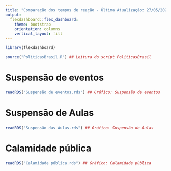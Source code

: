 ---
title: "Comparação dos tempos de reação - Última Atualização: 27/05/2020"
output: 
  flexdashboard::flex_dashboard:
    theme: bootstrap
    orientation: columns
    vertical_layout: fill
---

```{r setup, include=FALSE}
library(flexdashboard)
```

```{r}
source("PoliticasBrasil.R") ## Leitura do script PoliticasBrasil
```

### 

Suspensão de eventos
=====================================     

### 

```{r}
readRDS("Suspensão de eventos.rds") ## Gráfico: Suspensão de eventos
```

Suspensão de Aulas
=====================================     

### 

```{r}
readRDS("Suspensão das Aulas.rds") ## Gráfico: Suspensão de Aulas
```

Calamidade pública
=====================================     

### 
```{r}
readRDS("Calamidade pública.rds") ## Gráfico: Calamidade pública
```

